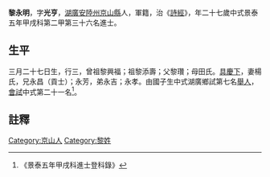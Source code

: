 {{明清人物信息框
| 姓名 = 黎永明
| 原名 =
| 圖片名稱= 
| 圖片大小 =
| 圖片說明 = 
| 最高職務 =
| 國家 = 大明 
| 爵位 =
| 籍貫 = [[湖廣|湖廣]][[安陸州|安陸州]][[京山縣|京山縣]]
| 族裔 = 
| 旗籍 = 
| 字號 = 
| 諡號 =
| 出生日期 = 三月二十七日
| 出生地點 =
| 逝世日期 = 
| 逝世地點 =
| 墓葬 =
| 配偶 = 楊氏
| 親屬 = 曾祖[[黎興福|黎興福]]，祖[[黎添壽|黎添壽]]，父[[黎瓚|黎瓚]]，母田氏
| 出身 =
* 景泰五年甲戌科進士
| 經歷 =
| 著作 =  
*
*
*
}}
'''黎永明'''{{BD|1428年||1487年||}}，字'''光亨'''，[[湖廣|湖廣]][[安陸州|安陸州]][[京山縣|京山縣]]人，軍籍，治《[[詩經|詩經]]》，年二十七歲中式景泰五年甲戌科第二甲第三十六名進士。

== 生平 ==
三月二十七日生，行三，曾祖黎興福；祖黎添壽；父黎瓚；母田氏。[[具慶下|具慶下]]，妻楊氏，兄永昌（貢士）；永芳，弟永吉；永孝。由國子生中式湖廣鄉試第七名[[舉人|舉人]]，[[會試|會試]]中式第二十一名<ref>《景泰五年甲戌科進士登科錄》</ref>。

==註釋==
{{reflist}}

{{明朝人物小作品}}
{{景泰五年甲戌科殿试金榜}}
[[Category:京山人|Category:京山人]]
[[Category:黎姓|Category:黎姓]]